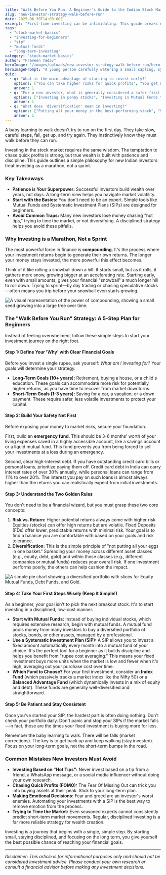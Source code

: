 ```yaml
---
title: "Walk Before You Run: A Beginner's Guide to the Indian Stock Market"
slug: "new-investor-strategy-walk-before-run"
date: 2025-06-30T14:00:00Z
excerpt: "First-time investing can be intimidating. This guide breaks down a simple, step-by-step strategy for new Indian investors, focusing on why patience and long-term thinking are your greatest assets."
tags:
  - "stock-market-basics"
  - "investing-for-beginners"
  - "sip"
  - "mutual-funds"
  - "long-term-investing"
category: "stock-market-basics"
author: "Praveen Yadav"
heroImage: "/images/uploads/new-investor-strategy-walk-before-run/hero-image.jpg"
heroImagePrompt: "A young person carefully watering a small sapling, symbolizing the patient growth of an investment over time."
quiz:
  - q: "What is the main advantage of starting to invest early?"
    options: ["You can take higher risks for quick profits", "You get more time for your money to compound and grow", "You can time the market more effectively"]
    answer: 1
  - q: "For a new investor, what is generally considered a safer first step than buying individual stocks?"
    options: ["Investing in penny stocks", "Investing in Mutual Funds through a SIP", "Putting all money in a single, popular company"]
    answer: 1
  - q: "What does 'diversification' mean in investing?"
    options: ["Putting all your money in the best-performing stock", "Spreading your investments across different assets to reduce risk", "Only investing in government bonds"]
    answer: 1
---
```


A baby learning to walk doesn't try to run on the first day. They take slow, careful steps, fall, get up, and try again. They instinctively know they must walk before they can run.

Investing in the stock market requires the same wisdom. The temptation to chase quick profits is strong, but true wealth is built with patience and discipline. This guide outlines a simple philosophy for new Indian investors: treat investing as a marathon, not a sprint.

### Key Takeaways
*   **Patience is Your Superpower:** Successful investors build wealth over years, not days. A long-term view helps you navigate market volatility.
*   **Start with the Basics:** You don't need to be an expert. Simple tools like Mutual Funds and Systematic Investment Plans (SIPs) are designed for beginners.
*   **Avoid Common Traps:** Many new investors lose money chasing "hot tips," trying to time the market, or not diversifying. A disciplined strategy helps you avoid these pitfalls.

### Why Investing is a Marathon, Not a Sprint

The most powerful force in finance is **compounding**. It's the process where your investment returns begin to generate their own returns. The longer your money stays invested, the more powerful this effect becomes.

Think of it like rolling a snowball down a hill. It starts small, but as it rolls, it gathers more snow, growing bigger at an accelerating rate. Starting early, even with small amounts, gives your financial "snowball" a much longer hill to roll down. Trying to sprint—by day trading or chasing speculative stocks—often means you trip before your snowball even starts growing.

![A visual representation of the power of compounding, showing a small seed growing into a large tree over time.](/images/uploads/new-investor-strategy-walk-before-run/compounding-power.png)

### The "Walk Before You Run" Strategy: A 5-Step Plan for Beginners

Instead of feeling overwhelmed, follow these simple steps to start your investment journey on the right foot.

#### Step 1: Define Your 'Why' with Clear Financial Goals

Before you invest a single rupee, ask yourself: *What am I investing for?* Your goals will determine your strategy.

*   **Long-Term Goals (10+ years):** Retirement, buying a house, or a child's education. These goals can accommodate more risk for potentially higher returns, as you have time to recover from market downturns.
*   **Short-Term Goals (1-3 years):** Saving for a car, a vacation, or a down payment. These require safer, less volatile investments to protect your capital.

#### Step 2: Build Your Safety Net First

Before exposing your money to market risks, secure your foundation.

First, build an **emergency fund**. This should be 3-6 months' worth of your living expenses saved in a highly accessible account, like a savings account or a liquid mutual fund. This fund prevents you from being forced to sell your investments at a loss during an emergency.

Second, clear high-interest debt. If you have outstanding credit card bills or personal loans, prioritize paying them off. Credit card debt in India can carry interest rates of over 30% annually, while personal loans can range from 11% to over 20%. The interest you pay on such loans is almost always higher than the returns you can realistically expect from initial investments.

#### Step 3: Understand the Two Golden Rules

You don't need to be a financial wizard, but you must grasp these two core concepts:

1.  **Risk vs. Return:** Higher potential returns always come with higher risk. Equities (stocks) can offer high returns but are volatile. Fixed Deposits (FDs) offer lower, predictable returns with minimal risk. Your goal is to find a balance you are comfortable with based on your goals and risk tolerance.
2.  **Diversification:** This is the simple principle of "not putting all your eggs in one basket." Spreading your money across different asset classes (e.g., equity, debt, gold) and within those classes (e.g., different companies or mutual funds) reduces your overall risk. If one investment performs poorly, the others can help cushion the impact.

![A simple pie chart showing a diversified portfolio with slices for Equity Mutual Funds, Debt Funds, and Gold.](/images/uploads/new-investor-strategy-walk-before-run/diversification-pie-chart.png)

#### Step 4: Take Your First Steps Wisely (Keep It Simple!)

As a beginner, your goal isn't to pick the next breakout stock. It's to start investing in a disciplined, low-cost manner.

*   **Start with Mutual Funds:** Instead of buying individual stocks, which requires extensive research, begin with mutual funds. A mutual fund pools money from many investors to buy a diversified portfolio of stocks, bonds, or other assets, managed by a professional.
*   **Use a Systematic Investment Plan (SIP):** A SIP allows you to invest a fixed amount automatically every month into a mutual fund of your choice. It's the perfect tool for a beginner as it builds discipline and helps you benefit from "rupee cost averaging." This means your fixed investment buys more units when the market is low and fewer when it's high, averaging out your purchase cost over time.
*   **Which Fund to Choose?** For your first investment, consider an **Index Fund** (which passively tracks a market index like the Nifty 50) or a **Balanced Advantage Fund** (which dynamically invests in a mix of equity and debt). These funds are generally well-diversified and straightforward.

#### Step 5: Be Patient and Stay Consistent

Once you've started your SIP, the hardest part is often doing nothing. Don't check your portfolio daily. Don't panic and stop your SIPs if the market falls—in fact, those are the times your fixed investment is buying more for less.

Remember the baby learning to walk. There will be falls (market corrections). The key is to get back up and keep walking (stay invested). Focus on your long-term goals, not the short-term bumps in the road.

### Common Mistakes New Investors Must Avoid

*   **Investing Based on "Hot Tips":** Never invest based on a tip from a friend, a WhatsApp message, or a social media influencer without doing your own research.
*   **Chasing Quick Profits (FOMO):** The Fear Of Missing Out can trick you into buying assets at their peak. Stick to your long-term plan.
*   **Making Emotional Decisions:** Fear and greed are an investor's worst enemies. Automating your investments with a SIP is the best way to remove emotion from the process.
*   **Trying to Time the Market:** Even seasoned experts cannot consistently predict short-term market movements. Regular, disciplined investing is a far more reliable strategy for wealth creation.

Investing is a journey that begins with a single, simple step. By starting small, staying disciplined, and focusing on the long term, you give yourself the best possible chance of reaching your financial goals.

***

*Disclaimer: This article is for informational purposes only and should not be considered investment advice. Please conduct your own research or consult a financial advisor before making any investment decisions.*